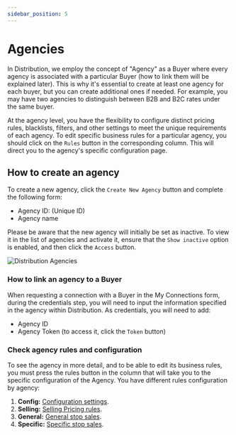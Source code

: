 ```yaml
---
sidebar_position: 5
---
```


# Agencies

In Distribution, we employ the concept of "Agency" as a Buyer where every agency is associated with a particular Buyer (how to link them will be explained later). This is why it's essential to create at least one agency for each buyer, but you can create additional ones if needed. For example, you may have two agencies to distinguish between B2B and B2C rates under the same buyer. 

At the agency level, you have the flexibility to configure distinct pricing rules, blacklists, filters, and other settings to meet the unique requirements of each agency. To edit specific business rules for a particular agency, you should click on the `Rules` button in the corresponding column. This will direct you to the agency's specific configuration page.

## How to create an agency

To create a new agency, click the `Create New Agency` button and complete the following form:

* Agency ID: (Unique ID)
* Agency name

Please be aware that the new agency will initially be set as inactive. To view it in the list of agencies and activate it, ensure that the `Show inactive` option is enabled, and then click the `Access` button.

![Distribution Agencies](https://storage.travelgate.com/docs/distribution_agencies2.jpg)

### How to link an agency to a Buyer

When requesting a connection with a Buyer in the My Connections form, during the credentials step, you will need to input the information specified in the agency within Distribution. As credentials, you will need to add:

* Agency ID
* Agency Token (to access it, click the `Token` button)


### Check agency rules and configuration

To see the agency in more detail, and to be able to edit its business rules, you must press the rules button in the column that will take you to the specific configuration of the Agency. You have different rules configuration by agency: 

1. **Config:** [Configuration settings](#).
2. **Selling:** [Selling Pricing rules](#).
3. **General:** [General stop sales](#).
4. **Specific:** [Specific stop sales](#).